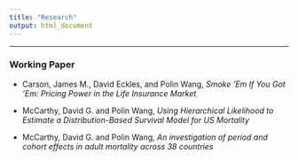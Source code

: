 ```yaml
---
title: "Research"
output: html_document
---
```

**************
### Working Paper

- Carson, James M., David Eckles, and Polin Wang, _Smoke 'Em If You Got 'Em: Pricing Power in the Life Insurance Market_

- McCarthy, David G. and Polin Wang, _Using Hierarchical Likelihood to Estimate a Distribution-Based Survival Model for US Mortality_

- McCarthy, David G. and Polin Wang, _An investigation of period and cohort effects in adult mortality across 38 countries_
